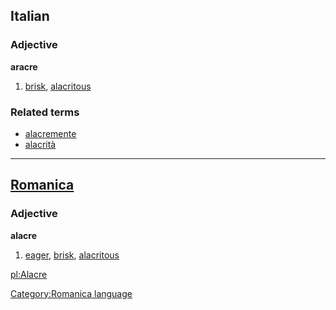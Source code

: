 ==Italian==
===Adjective===
'''aracre'''

# [[brisk]], [[alacritous]]

===Related terms===
*[[alacremente]]
*[[alacrità]]
----
==[[Romanica]]==
[[Category:Romanica language]]
===Adjective===
'''alacre'''

#[[eager]], [[brisk]], [[alacritous]]

[[pl:Alacre]]